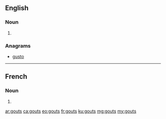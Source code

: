 ==English==

===Noun===
{{head|en|noun plural form}}

# {{plural of|gout|lang=en}}

===Anagrams===
* [[gusto#English|gusto]]

----

==French==

===Noun===
{{head|fr|noun plural form|g=m}}

# {{plural of|gout|lang=fr}}

[[ar:gouts]]
[[ca:gouts]]
[[eo:gouts]]
[[fr:gouts]]
[[ku:gouts]]
[[mg:gouts]]
[[my:gouts]]